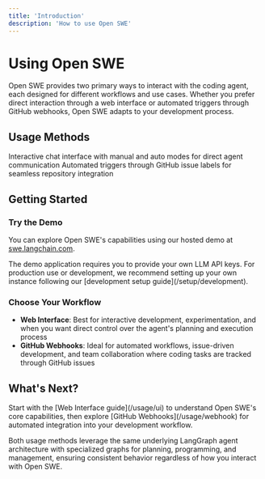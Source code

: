 ```yaml
---
title: 'Introduction'
description: 'How to use Open SWE'
---
```


# Using Open SWE

Open SWE provides two primary ways to interact with the coding agent, each designed for different workflows and use cases. Whether you prefer direct interaction through a web interface or automated triggers through GitHub webhooks, Open SWE adapts to your development process.

## Usage Methods

<CardGroup cols={2}>
  <Card
    title="Web Interface"
    icon="browser"
    href="/usage/ui"
  >
    Interactive chat interface with manual and auto modes for direct agent communication
  </Card>
  <Card
    title="GitHub Webhooks"
    icon="webhook"
    href="/usage/webhook"
  >
    Automated triggers through GitHub issue labels for seamless repository integration
  </Card>
</CardGroup>

## Getting Started

### Try the Demo

You can explore Open SWE's capabilities using our hosted demo at [swe.langchain.com](https://swe.langchain.com). 

<Note>
The demo application requires you to provide your own LLM API keys. For production use or development, we recommend setting up your own instance following our [development setup guide](/setup/development).
</Note>

### Choose Your Workflow

- **Web Interface**: Best for interactive development, experimentation, and when you want direct control over the agent's planning and execution process
- **GitHub Webhooks**: Ideal for automated workflows, issue-driven development, and team collaboration where coding tasks are tracked through GitHub issues

## What's Next?

<Tip>
Start with the [Web Interface guide](/usage/ui) to understand Open SWE's core capabilities, then explore [GitHub Webhooks](/usage/webhook) for automated integration into your development workflow.
</Tip>

Both usage methods leverage the same underlying LangGraph agent architecture with specialized graphs for planning, programming, and management, ensuring consistent behavior regardless of how you interact with Open SWE.

